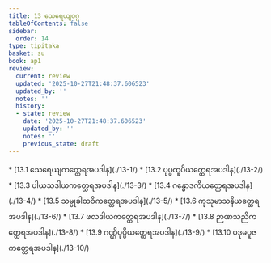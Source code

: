 ```yaml
---
title: 13 သေရေယျဝဂ္ဂ
tableOfContents: false
sidebar:
  order: 14
type: tipitaka
basket: su
book: ap1
review:
  current: review
  updated: '2025-10-27T21:48:37.606523'
  updated_by: ''
  notes: ''
  history:
  - state: review
    date: '2025-10-27T21:48:37.606523'
    updated_by: ''
    notes: ''
    previous_state: draft
---
```



<ReviewStatus review={frontmatter.review} showDetails={true} />

<HypothesisAnnotation frontmatter={frontmatter} />

<DynamicBreadcrumb />



<TableOfContents book="ap1" section="13">
* [13.1 သေရေယျကတ္ထေရအပဒါန](./13-1/)
* [13.2 ပုပ္ဖထူပိယတ္ထေရအပဒါန](./13-2/)
* [13.3 ပါယသဒါယကတ္ထေရအပဒါန](./13-3/)
* [13.4 ဂန္ဓောဒကိယတ္ထေရအပဒါန](./13-4/)
* [13.5 သမ္မုခါထဝိကတ္ထေရအပဒါန](./13-5/)
* [13.6 ကုသုမာသနိယတ္ထေရအပဒါန](./13-6/)
* [13.7 ဖလဒါယကတ္ထေရအပဒါန](./13-7/)
* [13.8 ဉာဏသညိကတ္ထေရအပဒါန](./13-8/)
* [13.9 ဂဏ္ဌိပုပ္ဖိယတ္ထေရအပဒါန](./13-9/)
* [13.10 ပဒုမပူဇကတ္ထေရအပဒါန](./13-10/)
</TableOfContents>